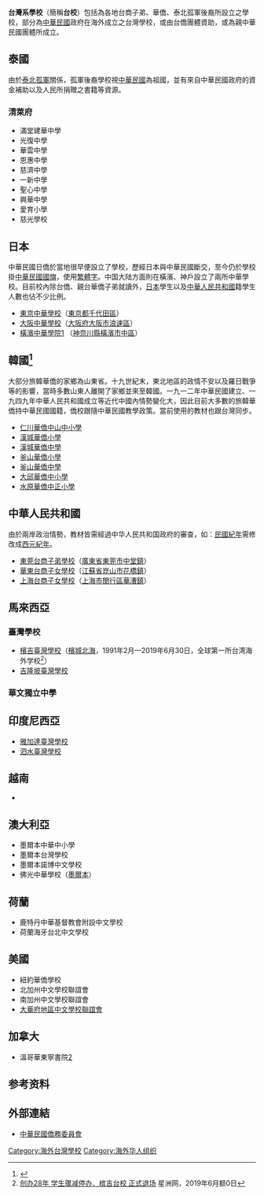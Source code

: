 {{merge|海外臺灣學校|discuss=Talk:海外台灣系學校列表#請求與海外臺灣學校合併|time=2018-11-22T09:56:44+00:00}}
{{primarysources|time=2010-08-12T10:17:07+00:00}}
'''台灣系學校'''（簡稱'''台校'''）包括為各地台商子弟、華僑、泰北孤軍後裔所設立之學校，部分為[[中華民國|中華民國]]政府在海外成立之台灣學校，或由台僑團體資助，或為親中華民國團體所成立。

== 泰國 ==
由於[[泰北孤軍|泰北孤軍]]關係，孤軍後裔學校視[[中華民國|中華民國]]為祖國，並有來自中華民國政府的資金補助以及人民所捐贈之書籍等資源。
=== 清萊府 ===
*滿堂建華中學
*光復中學
*華雲中學
*恩惠中學
*慈濟中學
*一新中學
*聖心中學
*興華中學
*愛育小學
*慈光學校

== 日本 ==
中華民國日僑於當地很早便設立了學校，歷經日本與中華民國斷交，至今仍於學校掛[[中華民國國旗|中華民國國旗]]，使用[[繁體字|繁體字]]。中国大陆方面則在橫濱、神戶設立了兩所中華學校。目前校內除台僑、親台華僑子弟就讀外，[[日本|日本]]學生以及[[中華人民共和國|中華人民共和國]]籍學生人數也佔不少比例。

*[[東京中華學校|東京中華學校]]（[[東京都|東京都]][[千代田區|千代田區]]）
*[[大阪中華學校|大阪中華學校]]（[[大阪府|大阪府]][[大阪市|大阪市]][[浪速區|浪速區]]）
*[[橫濱中華學院|橫濱中華學院]][http://www.yocs.jp] {{Wayback|url=http://www.yocs.jp/ |date=20190421021446 }}（[[神奈川縣|神奈川縣]][[橫濱市|橫濱市]][[中區_(橫濱市)|中區]]）

== 韓國<ref>{{Cite web |url=http://craik.co.kr/chi_school.html |title=存档副本 |access-date=2021-08-09 |archive-date=2021-08-09 |archive-url=https://web.archive.org/web/20210809082221/http://craik.co.kr/chi_school.html |dead-url=no }}</ref> ==
大部分旅韓華僑的家鄉為山東省。十九世紀末，東北地區的政情不安以及羅日戰爭等的影響，當時多數山東人離開了家鄉並來至韓國。一九一二年中華民國建立、一九四九年中華人民共和國成立等近代中國內情勢變化大，因此目前大多數的旅韓華僑持中華民國國籍，僑校跟隨中華民國教學政策。當前使用的教材也跟台灣同步。
*[[仁川華僑中山中小學|仁川華僑中山中小學]]
*[[韓國漢城華僑小學|漢城華僑小學]]
*[[韓國漢城華僑中學|漢城華僑中學]]
*[[釜山華僑小學|釜山華僑小學]]
*[[韓國釜山華僑中學|釜山華僑中學]]
*[[大邱華僑中學|大邱華僑中小學]]
*[[水原華僑中正小學|水原華僑中正小學]]

== 中華人民共和國 ==
由於兩岸政治情勢，教材皆需經過中华人民共和国政府的審查，如：[[民國紀年|民國紀年]]需修改成[[西元紀年|西元紀年]]。
*[[東莞台商子弟學校|東莞台商子弟學校]]（[[廣東省|廣東省]][[東莞市|東莞市]][[中堂鎮|中堂鎮]]）
*[[華東台商子女學校|華東台商子女學校]]（[[江蘇省|江蘇省]][[崑山市|崑山市]][[花橋鎮|花橋鎮]]）
*[[上海台商子女學校|上海台商子女學校]]（[[上海市|上海市]][[閔行區|閔行區]][[華漕鎮|華漕鎮]]）

== 馬來西亞 ==
=== 臺灣學校 ===
*[[馬來西亞檳吉臺灣學校|檳吉臺灣學校]]（[[檳城|檳城]][[北海_(槟城)|北海]]，1991年2月—2019年6月30日，全球第一所台湾海外学校<ref>[https://www.sinchew.com.my/pad/con/content_2075985.html 创办28年 学生骤减停办．槟吉台校 正式退场] {{Wayback|url=https://www.sinchew.com.my/pad/con/content_2075985.html |date=20191107185503 }}星洲网，2019年6月额0日</ref>）
*[[吉隆坡臺灣學校|吉隆坡臺灣學校]]

=== 華文獨立中學 ===

== 印度尼西亞 ==
*[[雅加達臺灣學校|雅加達臺灣學校]]
*[[泗水臺灣學校|泗水臺灣學校]]

== 越南 ==
*{{link-en|胡志明市臺灣學校|Taipei School in Ho Chi Minh City}}

== 澳大利亞 ==
*墨爾本中華中小學
*墨爾本台灣學校
*墨爾本諾博中文學校
*佛光中華學校（[[墨爾本|墨爾本]]）

== 荷蘭 ==
*鹿特丹中華基督教會附設中文學校
*荷蘭海牙台北中文學校

== 美國 ==
*紐約華僑學校
*北加州中文學校聯誼會
*南加州中文學校聯誼會
*[[大華府地區中文學校聯誼會|大華府地區中文學校聯誼會]]

== 加拿大 ==
*溫哥華東寧書院[https://www.vfa.bc.ca/]

==参考资料==
{{Reflist}}

== 外部連結 ==
*[http://www.ocac.gov.tw/index.asp 中華民國僑務委員會] {{Wayback|url=http://www.ocac.gov.tw/index.asp |date=20100701223436 }}

{{中華民國外交}}

[[Category:海外台灣學校|Category:海外台灣學校]]
[[Category:海外华人组织|Category:海外华人组织]]
